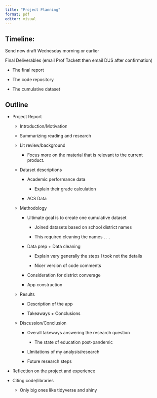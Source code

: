 ```yaml
---
title: "Project Planning"
format: pdf
editor: visual
---
```


## Timeline:

Send new draft Wednesday morning or earlier

Final Deliverables (email Prof Tackett then email DUS after confirmation)

-   The final report

-   The code repository

-   The cumulative dataset

## Outline

-   Project Report

    -   Introduction/Motivation

    -   Summarizing reading and research

    -   Lit review/background

        -   Focus more on the material that is relevant to the current product.

    -   Dataset descriptions

        -   Academic performance data

            -   Explain their grade calculation

        -   ACS Data

    -   Methodology

        -   Ultimate goal is to create one cumulative dataset

            -   Joined datasets based on school district names

            -   This required cleaning the names . . .

        -   Data prep + Data cleaning

            -   Explain very generally the steps I took not the details

            -   Nicer version of code comments

        -   Consideration for district converage

        -   App construction

    -   Results

        -   Description of the app

        -   Takeaways + Conclusions

    -   Discussion/Conclusion

        -   Overall takeways answering the research question

            -   The state of education post-pandemic

        -   LImitations of my analysis/research

        -   Future research steps

-   Reflection on the project and experience

-   Citing code/libraries

    -   Only big ones like tidyverse and shiny
